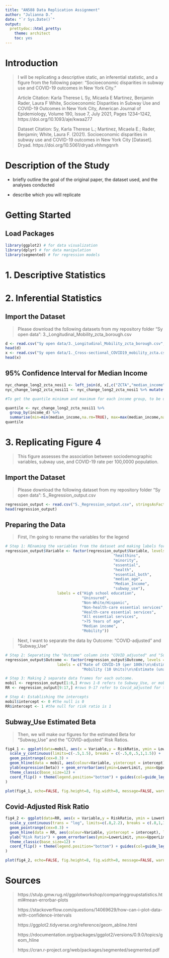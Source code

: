 ```yaml
---
title: "AN588 Data Replication Assignment"
author: "Julianna D."
date: "`r Sys.Date()`"
output: 
  prettydoc::html_pretty:
    theme: architect
    toc: yes
---
```

# Introduction
> I will be replicating a descriptive static, an inferential statistic, and a figure from the following paper: "Socioeconomic disparities in subway use and COVID-19 outcomes in New York City."  
>
> Article Citation: Karla Therese L Sy, Micaela E Martinez, Benjamin Rader, Laura F White, Socioeconomic Disparities in Subway Use and COVID-19 Outcomes in New York City, American Journal of Epidemiology, Volume 190, Issue 7, July 2021, Pages 1234–1242, https://doi.org/10.1093/aje/kwaa277
>
> Dataset Citation: Sy, Karla Therese L.; Martinez, Micaela E.; Rader, Benjamin; White, Laura F. (2021). Socioeconomic disparities in subway use and COVID-19 outcomes in New York City [Dataset]. Dryad. https://doi.org/10.5061/dryad.vhhmgqnrh 

# Description of the Study
- briefly outline the goal of the original paper, the dataset used, and the analyses conducted

- describe which you will replicate


# Getting Started

## Load Packages
```r
library(ggplot2) # for data visualization
library(dplyr) # for data manipulation
library(segmented) # for regression models
```

# 1. Descriptive Statistics


# 2. Inferential Statistics

## Import the Dataset
> Please download the following datasets from my repository folder "Sy open data": 3._Longitudinal_Mobility_zcta_borough.csv

```r
d <- read.csv("Sy open data/3._Longitudinal_Mobility_zcta_borough.csv", header=TRUE)
head(d)
x <- read.csv("Sy open data/1._Cross-sectional_COVID19_mobility_zcta.csv", header=TRUE)
head(x)
```

## 95% Confidence Interval for Median Income
```r
nyc_change_long2_zcta_nosi1 <- left_join(d, x[,c("ZCTA","median_income")], by=c("ZCTA"="ZCTA"))
nyc_change_long2_zcta_nosi11 <- nyc_change_long2_zcta_nosi1 %>% mutate(income_d = ntile(median_income, 5))

#To get the quantile minimum and maximum for each income group, to be used as labels in Figure 3

quantile <- nyc_change_long2_zcta_nosi11 %>%
  group_by(income_d) %>%
  summarise(min=min(median_income,na.rm=TRUE), max=max(median_income,na.rm=TRUE))
quantile
```

# 3. Replicating Figure 4
> This figure assesses the association between sociodemographic variables, subway use, and COVID-19 rate per 100,0000 population. 

## Import the Dataset
> Please download the following dataset from my repository folder "Sy open data": 5._Regression_output.csv

```r
regression_output <- read.csv("5._Regression_output.csv", stringsAsFactors = TRUE)
head(regression_output)
```


## Preparing the Data
> First, I'm going to rename the variables for the legend

```r
# Step 1: REnaming the variables from the dataset and making labels for the legend
regression_output$Variable <- factor(regression_output$Variable, levels = c("hs",
                                                "healthins",
                                                "minority",
                                                "essential",
                                                "health",
                                                "essential_both",
                                                "median_age",
                                                "Median_Income",
                                                "subway_use"),
                       labels = c("High school education",
                                  "Uninsured",
                                  "Non-White/Hispanic",
                                  "Non-health-care essential services",
                                  "Health-care essential services",
                                  "All essential services",
                                  ">75 Years of age",
                                  "Median income",
                                  "Mobility")) 
```

> Next, I want to separate the data by Outcome: "COVID-adjusted" and "Subway_Use"

```r
# Step 2: Separating the "Outcome" column into "COVID_adjusted" and "Subway_Use"
regression_output$Outcome <- factor(regression_output$Outcome, levels = c("COVID_adjusted","Subway_Use"),
                       labels = c("Rate of COVID-19 (per 100k)\n\nEstimate (adjusted for testing):\nRisk Ratio",
                                  "Mobility (10 Units)\n\nEstimate (unadjusted):\nbeta")) 

# Step 3: Making 2 separate data frames for each outcome.
mobil <- regression_output[1:8,] #rows 1-8 refers to Subway_Use, or mobility
RR <- regression_output[9:17,] #rows 9-17 refer to Covid_adjusted for the Risk Ratio

# Step 4: Establishing the intercepts 
mobil$intercept <- 0 #the null is 0
RR$intercept <- 1 #the null for risk ratio is 1
```

## Subway_Use Estimated Beta
> Then, we will make our figures for the estimated Beta for "Subway_Use" and the "COVID-adjusted" Risk Ratios.

```r
fig4_1 <- ggplot(data=mobil, aes(x = Variable,y = RiskRatio, ymin = LowerLimit, ymax = UpperLimit )) +
  scale_y_continuous(limits=c(-.5,1.5), breaks = c(-.5,0,.5,1,1.5)) +
  geom_pointrange(cex=0.3) +
  geom_hline(data = mobil, aes(colour=Variable, yintercept = intercept), linetype=2, show.legend = FALSE) + xlab('') + 
  ylab(expression(beta)) + geom_errorbar(aes(ymin=LowerLimit, ymax=UpperLimit), width=0.3,cex=0.7) +
  theme_classic(base_size=12) +
  coord_flip() + theme(legend.position="bottom") + guides(col=guide_legend(ncol=3, byrow=TRUE, reverse = TRUE, title.position = "bottom")) + theme(legend.text = element_text(size=12), text=element_text(size=12), axis.text=element_text(size=12, colour="black"), legend.margin = margin(10, 50, 10, 10)
)

plot(fig4_1, echo=FALSE, fig.height=8, fig.width=8, message=FALSE, warning=FALSE, paged.print=FALSE)
```

## Covid-Adjusted Risk Ratio
```r

fig4_2 <- ggplot(data=RR, aes(x = Variable,y = RiskRatio, ymin = LowerLimit, ymax = UpperLimit )) +
  scale_y_continuous(trans = "log", limits=c(.8,2.2), breaks = c(.8,1,1.2,1.4,1.6,1.8, 2.0, 2.2)) +
  geom_pointrange(cex=0.3) +
  geom_hline(data = RR, aes(colour=Variable, yintercept = intercept), linetype=2, show.legend = FALSE) + xlab('') + 
  ylab("Risk Ratio") + geom_errorbar(aes(ymin=LowerLimit, ymax=UpperLimit),width=0.3,cex=0.7) +
  theme_classic(base_size=12) +
  coord_flip() + theme(legend.position="bottom") + guides(col=guide_legend(ncol=3, byrow=TRUE, reverse = TRUE, title.position = "bottom")) + theme(legend.text = element_text(size=12), text=element_text(size=12), axis.text=element_text(size=12, colour="black"), legend.margin = margin(10, 50, 10, 10)
)

plot(fig4_2, echo=FALSE, fig.height=8, fig.width=8, message=FALSE, warning=FALSE, paged.print=FALSE)
```


# Sources
> https://stulp.gmw.rug.nl/ggplotworkshop/comparinggroupstatistics.html#mean-errorbar-plots  
>
> https://stackoverflow.com/questions/14069629/how-can-i-plot-data-with-confidence-intervals  
>
> https://ggplot2.tidyverse.org/reference/geom_abline.html  
>
> https://rdocumentation.org/packages/ggplot2/versions/0.9.0/topics/geom_hline  
>
> https://cran.r-project.org/web/packages/segmented/segmented.pdf  
